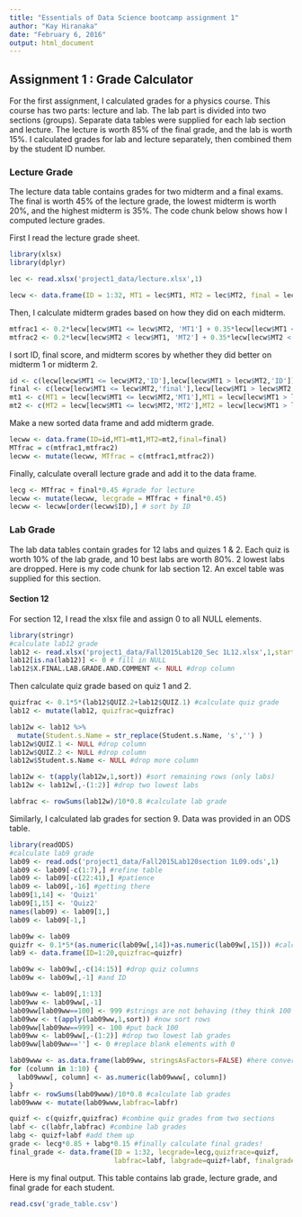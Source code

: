 ```yaml
---
title: "Essentials of Data Science bootcamp assignment 1"
author: "Kay Hiranaka"
date: "February 6, 2016"
output: html_document
---
```


<!-- ignore comment -->
## Assignment 1 : Grade Calculator##

For the first assignment, I calculated grades for a physics course. This course has two parts: lecture and lab. The lab part is divided into two sections (groups). Separate data tables were supplied for each lab section and lecture. The lecture is worth 85% of the final grade, and the lab is worth 15%. I calculated grades for lab and lecture separately, then combined them by the student ID number. 

### Lecture Grade ###
The lecture data table contains grades for two midterm and a final exams. The final is worth 45% of the lecture grade, the lowest midterm is worth 20%, and the highest midterm is 35%. The code chunk below shows how I computed lecture grades.

First I read the lecture grade sheet.
```r
library(xlsx)
library(dplyr)

lec <- read.xlsx('project1_data/lecture.xlsx',1)

lecw <- data.frame(ID = 1:32, MT1 = lec$MT1, MT2 = lec$MT2, final = lec$Final) #working data frame
```

Then, I calculate midterm grades based on how they did on each midterm.
```r
mtfrac1 <- 0.2*lecw[lecw$MT1 <= lecw$MT2, 'MT1'] + 0.35*lecw[lecw$MT1 <= lecw$MT2, 'MT2'] #midterm grade if midterm1<=midterm2
mtfrac2 <- 0.2*lecw[lecw$MT2 < lecw$MT1, 'MT2'] + 0.35*lecw[lecw$MT2 < lecw$MT1, 'MT1'] # midterm grade if midterm1>midterm2

```

I sort ID, final score, and midterm scores by whether they did better on midterm 1 or midterm 2.
```r
id <- c(lecw[lecw$MT1 <= lecw$MT2,'ID'],lecw[lecw$MT1 > lecw$MT2,'ID'])
final <- c(lecw[lecw$MT1 <= lecw$MT2,'final'],lecw[lecw$MT1 > lecw$MT2,'final'])
mt1 <- c(MT1 = lecw[lecw$MT1 <= lecw$MT2,'MT1'],MT1 = lecw[lecw$MT1 > lecw$MT2,'MT1']) #lowest midterm
mt2 <- c(MT2 = lecw[lecw$MT1 <= lecw$MT2,'MT2'],MT2 = lecw[lecw$MT1 > lecw$MT2,'MT2']) #highest midterm

```

Make a new sorted data frame and add midterm grade.
```r
lecww <- data.frame(ID=id,MT1=mt1,MT2=mt2,final=final)
MTfrac = c(mtfrac1,mtfrac2)
lecww <- mutate(lecww, MTfrac = c(mtfrac1,mtfrac2))

```

Finally, calculate overall lecture grade and add it to the data frame.
```r
lecg <- MTfrac + final*0.45 #grade for lecture
lecww <- mutate(lecww, lecgrade = MTfrac + final*0.45)
lecww <- lecww[order(lecww$ID),] # sort by ID
```


### Lab Grade ###
The lab data tables contain grades for 12 labs and quizes 1 & 2. Each quiz is worth 10% of the lab grade, and 10 best labs are worth 80%. 2 lowest labs are dropped. Here is my code chunk for lab section 12. An excel table was supplied for this section.

#### Section 12 ####
For section 12, I read the xlsx file and assign 0 to all NULL elements.
```r
library(stringr)
#calculate lab12 grade
lab12 <- read.xlsx('project1_data/Fall2015Lab120_Sec 1L12.xlsx',1,startRow = 8,endRow = 20)
lab12[is.na(lab12)] <- 0 # fill in NULL
lab12$X.FINAL.LAB.GRADE.AND.COMMENT <- NULL #drop column
```

Then calculate quiz grade based on quiz 1 and 2.
```r
quizfrac <- 0.1*5*(lab12$QUIZ.2+lab12$QUIZ.1) #calculate quiz grade
lab12 <- mutate(lab12, quizfrac=quizfrac)
```


```r

lab12w <- lab12 %>%
  mutate(Student.s.Name = str_replace(Student.s.Name, 's','') )
lab12w$QUIZ.1 <- NULL #drop column
lab12w$QUIZ.2 <- NULL #drop column
lab12w$Student.s.Name <- NULL #drop more column

lab12w <- t(apply(lab12w,1,sort)) #sort remaining rows (only labs)
lab12w <- lab12w[,-(1:2)] #drop two lowest labs

labfrac <- rowSums(lab12w)/10*0.8 #calculate lab grade
```


Similarly, I calculated lab grades for section 9. Data was provided in an ODS table.

```r
library(readODS)
#calculate lab9 grade
lab09 <- read.ods('project1_data/Fall2015Lab120section 1L09.ods',1)
lab09 <- lab09[-c(1:7),] #refine table
lab09 <- lab09[-c(22:41),] #patience
lab09 <- lab09[,-16] #getting there
lab09[1,14] <- 'Quiz1'
lab09[1,15] <- 'Quiz2'
names(lab09) <- lab09[1,]
lab09 <- lab09[-1,]

lab09w <- lab09
quizfr <- 0.1*5*(as.numeric(lab09w[,14])+as.numeric(lab09w[,15])) #calculate quiz grade
lab9 <- data.frame(ID=1:20,quizfrac=quizfr)

lab09w <- lab09w[,-c(14:15)] #drop quiz columns
lab09w <- lab09w[,-1] #and ID

lab09ww <- lab09[,1:13] 
lab09ww <- lab09ww[,-1]
lab09ww[lab09ww==100] <- 999 #strings are not behaving (they think 100 is small). I'm giving '100's a special treatment.
lab09ww <- t(apply(lab09ww,1,sort)) #now sort rows
lab09ww[lab09ww==999] <- 100 #put back 100
lab09ww <- lab09ww[,-(1:2)] #drop two lowest lab grades
lab09ww[lab09ww==''] <- 0 #replace blank elements with 0

lab09www <- as.data.frame(lab09ww, stringsAsFactors=FALSE) #here convert strings into numeric
for (column in 1:10) {
  lab09www[, column] <- as.numeric(lab09www[, column])
}
labfr <- rowSums(lab09www)/10*0.8 #calculate lab grades
lab09www <- mutate(lab09www,labfrac=labfr)

quizf <- c(quizfr,quizfrac) #combine quiz grades from two sections
labf <- c(labfr,labfrac) #combine lab grades
labg <- quizf+labf #add them up
grade <- lecg*0.85 + labg*0.15 #finally calculate final grades!
final_grade <- data.frame(ID = 1:32, lecgrade=lecg,quizfrace=quizf, 
                          labfrac=labf, labgrade=quizf+labf, finalgrade=grade)

```

Here is my final output. This table contains lab grade, lecture grade, and final grade for each student.

```r
read.csv('grade_table.csv')
```


